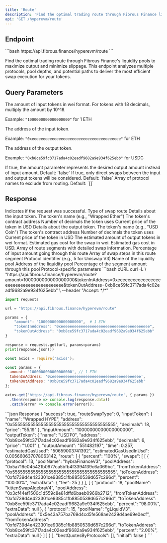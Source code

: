 ```yaml
---
title: 'Route'
description: 'Find the optimal trading route through Fibrous Finance liquidity pools'
api: 'GET /hyperevm/route'
---
```


## Endpoint

<CodeGroup>
```bash
https://api.fibrous.finance/hyperevm/route
```
</CodeGroup>

Find the optimal trading route through Fibrous Finance's liquidity pools to maximize output and minimize slippage. This endpoint analyzes multiple protocols, pool depths, and potential paths to deliver the most efficient swap execution for your tokens.
## Query Parameters

<ParamField query="amount" type="string" required>
  The amount of input tokens in wei format. For tokens with 18 decimals, multiply the amount by 10^18.
  
  Example: `"1000000000000000000"` for 1 ETH
</ParamField>

<ParamField query="tokenInAddress" type="string" required>
  The address of the input token.
  
  Example: `"0xeeeeeeeeeeeeeeeeeeeeeeeeeeeeeeeeeeeeeeee"` for ETH
</ParamField>

<ParamField query="tokenOutAddress" type="string" required>
  The address of the output token.
  
  Example: `"0xb8ce59fc3717ada4c02eadf9682a9e934f625ebb"` for USDC
</ParamField>

<ParamField query="reverse" type="boolean" optional>
  If true, the amount parameter represents the desired output amount instead of input amount.
  Default: `false`
</ParamField>

<ParamField query="direct" type="boolean" optional>
  If true, only direct swaps between the input and output tokens will be considered.
  Default: `false`
</ParamField>


<ParamField query="excludeProtocols" type="array[string]" optional>
  Array of protocol names to exclude from routing.
  Default: `[]`
</ParamField>


## Response

<ResponseField name="success" type="boolean">
  Indicates if the request was successful.
</ResponseField>

<ResponseField name="routeSwapType" type="number">
  Type of swap route 
</ResponseField>

<ResponseField name="inputToken" type="object">
  Details about the input token.
  <Expandable>
    <ResponseField name="name" type="string">
      The token's name (e.g., "Wrapped Ether")
    </ResponseField>
    <ResponseField name="address" type="string">
      The token's contract address
    </ResponseField>
    <ResponseField name="decimals" type="number">
      Number of decimals the token uses
    </ResponseField>
    <ResponseField name="price" type="number">
      Current price of the token in USD
    </ResponseField>
  </Expandable>
</ResponseField>

<ResponseField name="outputToken" type="object">
  Details about the output token.
  <Expandable>
    <ResponseField name="name" type="string">
      The token's name (e.g., "USD Coin")
    </ResponseField>
    <ResponseField name="address" type="string">
      The token's contract address
    </ResponseField>
    <ResponseField name="decimals" type="number">
      Number of decimals the token uses
    </ResponseField>
    <ResponseField name="price" type="number">
      Current price of the token in USD
    </ResponseField>
  </Expandable>
</ResponseField>

<ResponseField name="outputAmount" type="string">
  The estimated amount of output tokens in wei format.
</ResponseField>

<ResponseField name="estimatedGasUsed" type="string">
  Estimated gas cost for the swap in wei.
</ResponseField>

<ResponseField name="estimatedGasUsedInUsd" type="number">
  Estimated gas cost in USD.
</ResponseField>

<ResponseField name="route" type="array">
  Array of route segments with detailed swap information.
  <Expandable>
    <ResponseField name="percent" type="string">
      Percentage of input amount going through this route
    </ResponseField>
    <ResponseField name="swaps" type="array">
      Array of swap steps in this route segment
      <Expandable>
        <ResponseField name="protocol" type="number">
          Protocol identifier (e.g., 5 for Uniswap V3)
        </ResponseField>
        <ResponseField name="poolName" type="string">
          Name of the liquidity pool
        </ResponseField>
        <ResponseField name="poolAddress" type="string">
          Address of the liquidity pool
        </ResponseField>
        <ResponseField name="percent" type="string">
          Percentage of the segment amount through this pool
        </ResponseField>
        <ResponseField name="extraData" type="object">
          Protocol-specific parameters
        </ResponseField>
      </Expandable>
    </ResponseField>
  </Expandable>
</ResponseField>

<RequestExample>
```bash cURL
curl -L \
  "https://api.fibrous.finance/hyperevm/route?amount=1000000000000000000&tokenInAddress=0xeeeeeeeeeeeeeeeeeeeeeeeeeeeeeeeeeeeeeeee&tokenOutAddress=0xb8ce59fc3717ada4c02eadf9682a9e934f625ebb" \
  --header "Accept: */*"
```

```python Python
import requests

url = "https://api.fibrous.finance/hyperevm/route"

params = {
    "amount": "1000000000000000000",  # 1 ETH
    "tokenInAddress": "0xeeeeeeeeeeeeeeeeeeeeeeeeeeeeeeeeeeeeeeee",
    "tokenOutAddress": "0xb8ce59fc3717ada4c02eadf9682a9e934f625ebb"
}

response = requests.get(url, params=params)
print(response.json())
```

```javascript JavaScript
const axios = require('axios');

const params = {
  amount: '1000000000000000000', // 1 ETH
  tokenInAddress: '0xeeeeeeeeeeeeeeeeeeeeeeeeeeeeeeeeeeeeeeee',
  tokenOutAddress: '0xb8ce59fc3717ada4c02eadf9682a9e934f625ebb'
};

axios.get('https://api.fibrous.finance/hyperevm/route', { params })
  .then(response => console.log(response.data))
  .catch(error => console.error(error));
```
</RequestExample>

<ResponseExample>
```json Response
{
    "success": true,
    "routeSwapType": 0,
    "inputToken": {
        "name": "Wrapped HYPE",
        "address": "0x5555555555555555555555555555555555555555",
        "decimals": 18,
        "price": "55.19"
    },
    "inputAmount": "10000000000000000000",
    "outputToken": {
        "name": "USD₮0",
        "address": "0xb8ce59fc3717ada4c02eadf9682a9e934f625ebb",
        "decimals": 6,
        "price": "1.001"
    },
    "outputAmount": "551482197",
    "time": 0.257,
    "estimatedGasUsed": "50659003741392",
    "estimatedGasUsedInUsd": 0.005660637078063142,
    "route": [
        {
            "percent": "100%",
            "swaps": [
                [
                    {
                        "protocol": 13,
                        "poolName": "hybraFinanceV3",
                        "poolAddress": "0x5a716e045421b0977ca5bfb4f3394139c6a069bc",
                        "fromTokenAddress": "0x5555555555555555555555555555555555555555",
                        "toTokenAddress": "0xfd739d4e423301ce9385c1fb8850539d657c296d",
                        "percent": "100.00%",
                        "extraData": {
                            "fee": 25
                        }
                    }
                ],
                [
                    {
                        "protocol": 18,
                        "poolName": "kittenSwapAlgebraV4",
                        "poolAddress": "0x3cf44ef1500c1d559c8e81dffd6baeb0966b2712",
                        "fromTokenAddress": "0xfd739d4e423301ce9385c1fb8850539d657c296d",
                        "toTokenAddress": "0xb8ce59fc3717ada4c02eadf9682a9e934f625ebb",
                        "percent": "98.00%",
                        "extraData": null
                    },
                    {
                        "protocol": 15,
                        "poolName": "gLiquidV3",
                        "poolAddress": "0x5e43a757ba769d4cd5fe568ae2429d4ae69e0ecf",
                        "fromTokenAddress": "0xfd739d4e423301ce9385c1fb8850539d657c296d",
                        "toTokenAddress": "0xb8ce59fc3717ada4c02eadf9682a9e934f625ebb",
                        "percent": "2.00%",
                        "extraData": null
                    }
                ]
            ]
        }
    ],
    "bestQuotesByProtocols": [],
    "initial": false
}
```
</ResponseExample>

